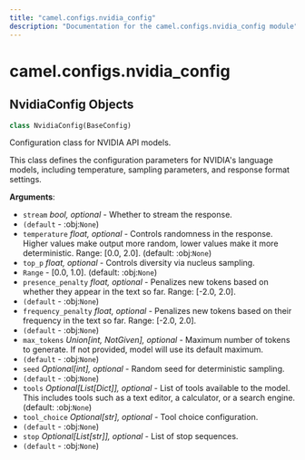 ```yaml
---
title: "camel.configs.nvidia_config"
description: "Documentation for the camel.configs.nvidia_config module"
---
```


<a id="camel.configs.nvidia_config"></a>

# camel.configs.nvidia\_config

<a id="camel.configs.nvidia_config.NvidiaConfig"></a>

## NvidiaConfig Objects

```python
class NvidiaConfig(BaseConfig)
```

Configuration class for NVIDIA API models.

This class defines the configuration parameters for NVIDIA's language
models, including temperature, sampling parameters, and response format
settings.

**Arguments**:

- `stream` _bool, optional_ - Whether to stream the response.
- `(default` - :obj:`None`)
- `temperature` _float, optional_ - Controls randomness in the response.
  Higher values make output more random, lower values make it more
  deterministic. Range: [0.0, 2.0]. (default: :obj:`None`)
- `top_p` _float, optional_ - Controls diversity via nucleus sampling.
- `Range` - [0.0, 1.0]. (default: :obj:`None`)
- `presence_penalty` _float, optional_ - Penalizes new tokens based on
  whether they appear in the text so far. Range: [-2.0, 2.0].
- `(default` - :obj:`None`)
- `frequency_penalty` _float, optional_ - Penalizes new tokens based on
  their frequency in the text so far. Range: [-2.0, 2.0].
- `(default` - :obj:`None`)
- `max_tokens` _Union[int, NotGiven], optional_ - Maximum number of tokens
  to generate. If not provided, model will use its default maximum.
- `(default` - :obj:`None`)
- `seed` _Optional[int], optional_ - Random seed for deterministic sampling.
- `(default` - :obj:`None`)
- `tools` _Optional[List[Dict]], optional_ - List of tools available to the
  model. This includes tools such as a text editor, a calculator, or
  a search engine. (default: :obj:`None`)
- `tool_choice` _Optional[str], optional_ - Tool choice configuration.
- `(default` - :obj:`None`)
- `stop` _Optional[List[str]], optional_ - List of stop sequences.
- `(default` - :obj:`None`)

